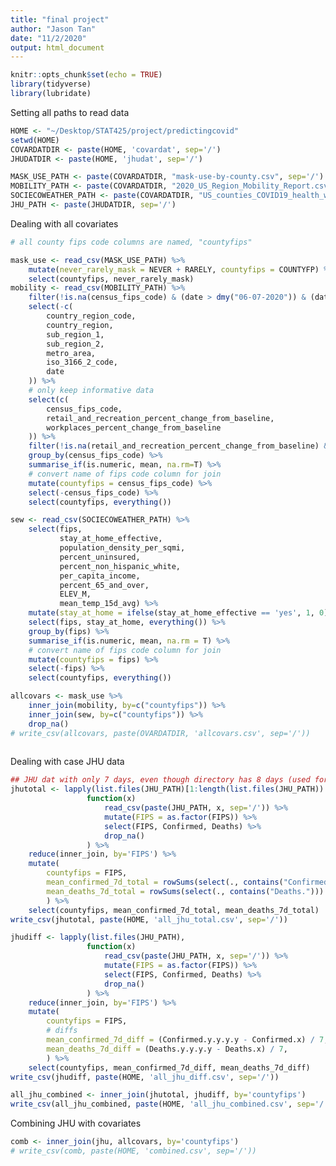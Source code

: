 ```yaml
---
title: "final project"
author: "Jason Tan"
date: "11/2/2020"
output: html_document
---
```


```r
knitr::opts_chunk$set(echo = TRUE)
library(tidyverse)
library(lubridate)
```

Setting all paths to read data

```r
HOME <- "~/Desktop/STAT425/project/predictingcovid"
setwd(HOME)
COVARDATDIR <- paste(HOME, 'covardat', sep='/')
JHUDATDIR <- paste(HOME, 'jhudat', sep='/')

MASK_USE_PATH <- paste(COVARDATDIR, "mask-use-by-county.csv", sep='/')
MOBILITY_PATH <- paste(COVARDATDIR, "2020_US_Region_Mobility_Report.csv", sep='/')
SOCIECOWEATHER_PATH <- paste(COVARDATDIR, "US_counties_COVID19_health_weather_data_julyonly.csv", sep='/') # already filtered for july 15-26
JHU_PATH <- paste(JHUDATDIR, sep='/')
```

Dealing with all covariates

```r
# all county fips code columns are named, "countyfips"

mask_use <- read_csv(MASK_USE_PATH) %>% 
    mutate(never_rarely_mask = NEVER + RARELY, countyfips = COUNTYFP) %>%  # also converted name of fips code column for join
    select(countyfips, never_rarely_mask)
mobility <- read_csv(MOBILITY_PATH) %>% 
    filter(!is.na(census_fips_code) & (date > dmy("06-07-2020")) & (date < dmy("20-07-2020"))) %>% 
    select(-c(
        country_region_code,
        country_region,
        sub_region_1,
        sub_region_2,
        metro_area,
        iso_3166_2_code,
        date
    )) %>% 
    # only keep informative data
    select(c(
        census_fips_code,
        retail_and_recreation_percent_change_from_baseline,
        workplaces_percent_change_from_baseline
    )) %>% 
    filter(!is.na(retail_and_recreation_percent_change_from_baseline) & !is.na(workplaces_percent_change_from_baseline)) %>%  # can modify which mobility indicators to use later
    group_by(census_fips_code) %>% 
    summarise_if(is.numeric, mean, na.rm=T) %>% 
    # convert name of fips code column for join
    mutate(countyfips = census_fips_code) %>% 
    select(-census_fips_code) %>% 
    select(countyfips, everything())

sew <- read_csv(SOCIECOWEATHER_PATH) %>% 
    select(fips, 
           stay_at_home_effective,
           population_density_per_sqmi,
           percent_uninsured,
           percent_non_hispanic_white,
           per_capita_income,
           percent_65_and_over,
           ELEV_M,
           mean_temp_15d_avg) %>% 
    mutate(stay_at_home = ifelse(stay_at_home_effective == 'yes', 1, 0)) %>% 
    select(fips, stay_at_home, everything()) %>% 
    group_by(fips) %>% 
    summarise_if(is.numeric, mean, na.rm = T) %>% 
    # convert name of fips code column for join
    mutate(countyfips = fips) %>% 
    select(-fips) %>% 
    select(countyfips, everything())

allcovars <- mask_use %>% 
    inner_join(mobility, by=c("countyfips")) %>% 
    inner_join(sew, by=c("countyfips")) %>% 
    drop_na()
# write_csv(allcovars, paste(OVARDATDIR, 'allcovars.csv', sep='/'))
    
```

Dealing with case JHU data

```r
## JHU dat with only 7 days, even though directory has 8 days (used for computing differences)
jhutotal <- lapply(list.files(JHU_PATH)[1:length(list.files(JHU_PATH)) - 1], 
                 function(x) 
                     read_csv(paste(JHU_PATH, x, sep='/')) %>% 
                     mutate(FIPS = as.factor(FIPS)) %>% 
                     select(FIPS, Confirmed, Deaths) %>% 
                     drop_na()
                 ) %>% 
    reduce(inner_join, by='FIPS') %>% 
    mutate(
        countyfips = FIPS,
        mean_confirmed_7d_total = rowSums(select(., contains("Confirmed."))) / 7, 
        mean_deaths_7d_total = rowSums(select(., contains("Deaths."))) / 7
        ) %>% 
    select(countyfips, mean_confirmed_7d_total, mean_deaths_7d_total)
write_csv(jhutotal, paste(HOME, 'all_jhu_total.csv', sep='/'))
```

```r
jhudiff <- lapply(list.files(JHU_PATH), 
                 function(x) 
                     read_csv(paste(JHU_PATH, x, sep='/')) %>% 
                     mutate(FIPS = as.factor(FIPS)) %>% 
                     select(FIPS, Confirmed, Deaths) %>% 
                     drop_na()
                 ) %>% 
    reduce(inner_join, by='FIPS') %>% 
    mutate(
        countyfips = FIPS,
        # diffs
        mean_confirmed_7d_diff = (Confirmed.y.y.y.y - Confirmed.x) / 7,
        mean_deaths_7d_diff = (Deaths.y.y.y.y - Deaths.x) / 7,
        ) %>%
    select(countyfips, mean_confirmed_7d_diff, mean_deaths_7d_diff)
write_csv(jhudiff, paste(HOME, 'all_jhu_diff.csv', sep='/'))
```

```r
all_jhu_combined <- inner_join(jhutotal, jhudiff, by='countyfips')
write_csv(all_jhu_combined, paste(HOME, 'all_jhu_combined.csv', sep='/'))
```


Combining JHU with covariates

```r
comb <- inner_join(jhu, allcovars, by='countyfips')
# write_csv(comb, paste(HOME, 'combined.csv', sep='/'))

```


